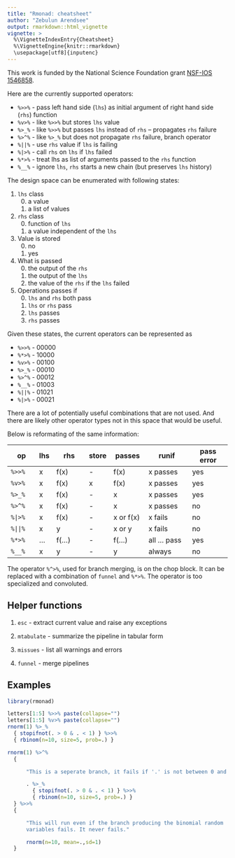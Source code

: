 ```yaml
---
title: "Rmonad: cheatsheet"
author: "Zebulun Arendsee"
output: rmarkdown::html_vignette
vignette: >
  %\VignetteIndexEntry{Cheatsheet}
  %\VignetteEngine{knitr::rmarkdown}
  \usepackage[utf8]{inputenc}
---
```


This work is funded by the National Science Foundation grant [NSF-IOS
1546858](https://www.nsf.gov/awardsearch/showAward?AWD_ID=1546858).


Here are the currently supported operators:

 * `%>>%` - pass left hand side (`lhs`) as initial argument of right hand side (`rhs`) function
 * `%v>%` - like `%>>%` but stores `lhs` value
 * `%>_%` - like `%>>%` but passes `lhs` instead of `rhs` -- propagates `rhs` failure
 * `%>^%` - like `%>_%` but does not propagate `rhs` failure, branch operator
 * `%||%` - use `rhs` value if `lhs` is failing
 * `%|>%` - call `rhs` on `lhs` if `lhs` failed
 * `%*>%` - treat lhs as list of arguments passed to the `rhs` function
 * `%__%` - ignore `lhs`, `rhs` starts a new chain (but preserves `lhs` history)

The design space can be enumerated with following states:

 1. `lhs` class
    0. a value
    1. a list of values

 2. `rhs` class
    0. function of `lhs`
    1. a value independent of the `lhs`

 3. Value is stored
    0. no
    1. yes

 4. What is passed
    0. the output of the `rhs`
    1. the output of the `lhs`
    2. the value of the `rhs` if the `lhs` failed

 5. Operations passes if
    0. `lhs` and `rhs` both pass
    1. `lhs` or `rhs` pass
    2. `lhs` passes
    3. `rhs` passes

Given these states, the current operators can be represented as

 * `%>>%`  - 00000
 * `%*>%`  - 10000
 * `%v>%`  - 00100
 * `%>_%`  - 00010
 * `%>^%`  - 00012
 * `%__%`  - 01003
 * `%||%`  - 01021 
 * `%|>%`  - 00021

There are a lot of potentially useful combinations that are not used. And there
are likely other operator types not in this space that would be useful.

Below is reformating of the same information:

 op      | lhs | rhs      | store | passes    | runif        | pass error
 ------- | --- | -------- | ----- | --------- | -----------  | ----------
 `%>>%`  | x   | f(x)     | -     | f(x)      | x passes     | yes
 `%v>%`  | x   | f(x)     | x     | f(x)      | x passes     | yes
 `%>_%`  | x   | f(x)     | -     | x         | x passes     | yes
 `%>^%`  | x   | f(x)     | -     | x         | x passes     | no
 `%|>%`  | x   | f(x)     | -     | x or f(x) | x fails      | no
 `%||%`  | x   | y        | -     | x or y    | x fails      | no
 `%*>%`  | ... | f(...)   | -     | f(...)    | all ... pass | yes
 `%__%`  | x   | y        | -     | y         | always       | no

The operator `%^>%`, used for branch merging, is on the chop block. It can be
replaced with a combination of `funnel` and `%*>%`. The operator is too
specialized and convoluted.


## Helper functions

 1. `esc` - extract current value and raise any exceptions

 2. `mtabulate` - summarize the pipeline in tabular form

 3. `missues` - list all warnings and errors

 4. `funnel` - merge pipelines

## Examples

```r
library(rmonad)

letters[1:5] %>>% paste(collapse="")
letters[1:5] %v>% paste(collapse="")
rnorm(1) %>_%
  { stopifnot(. > 0 & . < 1) } %>>%
  { rbinom(n=10, size=5, prob=.) } 

rnorm(1) %>^%
  {

      "This is a seperate branch, it fails if '.' is not between 0 and 1"

      . %>_%
        { stopifnot(. > 0 & . < 1) } %>>%
        { rbinom(n=10, size=5, prob=.) }
  } %>>%
  {

      "This will run even if the branch producing the binomial random
      variables fails. It never fails."

      rnorm(n=10, mean=.,sd=1)
  }
```
